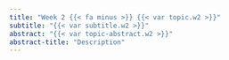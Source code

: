 ```yaml
---
title: "Week 2 {{< fa minus >}} {{< var topic.w2 >}}"
subtitle: "{{< var subtitle.w2 >}}"
abstract: "{{< var topic-abstract.w2 >}}"
abstract-title: "Description"
---
```

